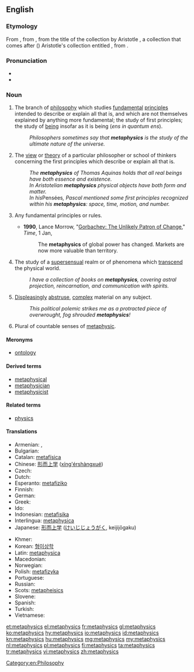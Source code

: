 ==English==
{{wikipedia}}

===Etymology===
From {{etyl|la}} {{term|lang=la|metaphysica}}, from {{etyl|gkm}} {{term|sc=polytonic|μεταφυσικά|tr=metaphusika|lang=gkm}}, from the title of the collection by Aristotle {{term||μετὰ τὰ φυσικά}}, a collection that comes after ({{term|lang=grc|μετά|tr=meta}}) Aristotle's collection entitled {{term||τὰ φυσικά}}, from {{term|sc=polytonic|φυσικός|tr=phusikos||natural}}.

===Pronunciation===
* {{IPA|/mɛtəˈfɪzɪks/}}
* {{enPR|mĕ'təfĭziks}}

===Noun===
{{en-noun|metaphysics|-}}

# {{philosophy|uncountable}} The branch of [[philosophy]] which studies [[fundamental]] [[principles]] intended to describe or explain all that is, and which are not themselves explained by anything more fundamental; the study of first principles; the study of [[being]] insofar as it is being (''ens in quantum ens'').
#: ''Philosophers sometimes say that '''metaphysics''' is the study of the ultimate nature of the universe.''
# {{philosophy|countable}} The [[view]] or [[theory]] of a particular philosopher or school of thinkers concerning the first principles which describe or explain all that is.
#: ''The '''metaphysics''' of Thomas Aquinas holds that all real beings have both essence and existence.''
#: ''In Aristotelian '''metaphysics''' physical objects have both form and matter.''
#: ''In his ''Pensées'', Pascal mentioned some first principles recognized within his '''metaphysics''': space, time, motion, and number.''
# {{uncountable|by extension from the philosophical sense}} Any fundamental principles or rules.
#* '''1990''', Lance Morrow, "[http://www.time.com/time/magazine/article/0,9171,969082,00.html Gorbachev: The Unlikely Patron of Change]," ''Time'', 1 Jan,
#*: The '''metaphysics''' of global power has changed. Markets are now more valuable than territory.
# {{uncountable}} The study of a [[supersensual]] realm or of phenomena which [[transcend]] the physical world.
#: ''I have a collection of books on '''metaphysics''', covering astral projection, reincarnation, and communication with spirits.''
# {{uncountable}} [[displeasing|Displeasing]]ly [[abstruse]], [[complex]] material on any subject.
#: ''This political polemic strikes me as a protracted piece of overwrought, fog shrouded '''metaphysics'''!''
# {{countable}} Plural of countable senses of [[metaphysic]].

====Meronyms====
* [[ontology]]

====Derived terms====
* [[metaphysical]]
* [[metaphysician]]
* [[metaphysicist]]

====Related terms====
* [[physics]]

====Translations====
{{trans-top|branch of philosophy that studies first principles}}
* Armenian: {{t-|hy|բնազանցություն|tr=bnazanc’ut’yun}},  {{t-|hy|մետաֆիզիկա|tr=metafizika}}
* Bulgarian: {{t|bg|метафизика|f|sc=Cyrl}}
* Catalan: [[metafísica]] {{f}}
* Chinese: [[形而上学]] ([[xing'ershangxue|xíng'érshàngxué]])
* Czech: {{t-|cs|metafyzika|f}}
* Dutch: {{t+|nl|metafysica}}
* Esperanto: [[metafiziko]]
* Finnish: {{t+|fi|metafysiikka}}
* German: {{t+|de|Metaphysik|f}}
* Greek: {{t|el|μεταφυσική|f|tr=metafysikí|sc=Grek}}
* Ido: {{t|io|metafiziko|xs=Ido}}
* Indonesian: [[metafisika]]
* Interlingua: [[metaphysica]]
* Japanese: [[形而上学]] ([[けいじじょうがく]], keijijōgaku)
{{trans-mid}}
* Khmer: {{t|km|បរមត្ថវិជ្ជា|tr=pakrakmat vityea|sc=Khmr}}
* Korean: [[형이상학]]
* Latin: [[metaphysica]] {{f}}
* Macedonian: {{t-|mk|метафизика|f|tr=metafízika}}
* Norwegian: {{t|no|metafysikk}}
* Polish: [[metafizyka]] {{f}}
* Portuguese: {{t+|pt|metafísica|f}}
* Russian: {{t|ru|метафизика|f|tr=metafízika|alt=метафи́зика}}
* Scots: [[metapheisics]]
* Slovene: {{t+|sl|metafizika|f}}
* Spanish: {{t+|es|metafísica|f}}
* Turkish: {{t|tr|metafizik}}
* Vietnamese: {{t|vi|siêu hình học}}
{{trans-bottom}}

[[Category:en:Philosophy]]

[[et:metaphysics]]
[[el:metaphysics]]
[[fr:metaphysics]]
[[gl:metaphysics]]
[[ko:metaphysics]]
[[hy:metaphysics]]
[[io:metaphysics]]
[[id:metaphysics]]
[[kn:metaphysics]]
[[hu:metaphysics]]
[[mg:metaphysics]]
[[my:metaphysics]]
[[nl:metaphysics]]
[[pl:metaphysics]]
[[fi:metaphysics]]
[[ta:metaphysics]]
[[tr:metaphysics]]
[[vi:metaphysics]]
[[zh:metaphysics]]